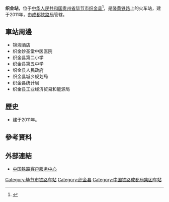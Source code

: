 {{Infobox China railway station 
|车站名称 = 织金站
|图片 = 
|图片介绍 = 
|其他名称 =
|车站拼音 = Zhijin
|英文名称 = Zhijin Railway Station
|车站代码 = 
|电报码 = IZW
|拼音码 = ZJI
|车站位置 = [[贵州省|贵州省]][[毕节市|毕节市]][[织金县|织金县]]
|归属 = [[成都铁路局|成都铁路局]]
|线路 = [[隆黄铁路|隆黄铁路]]
|车站等级 = [[三等站_(中铁)|三等站]] 
|月台数目 = 
|股道数目 = 
}}
'''织金站'''，位于[[中华人民共和国|中华人民共和国]][[贵州省|贵州省]][[毕节市|毕节市]][[织金县|织金县]]<ref>{{Cite web |url=http://search.huochepiao.com/huochezhan/jieshao/3800.htm |title=织金火车站介绍 |accessdate=2017-02-01 |archive-date=2016-08-01 |archive-url=https://web.archive.org/web/20160801100711/http://search.huochepiao.com/huochezhan/jieshao/3800.htm |dead-url=no }}</ref>，是[[隆黄铁路|隆黄铁路]]上的火车站，建于2011年，由[[成都铁路局|成都铁路局]]管辖。
==車站周邊==
* 锦湘酒店
* 织金妙圣堂中医医院
* 织金县第二小学
* 织金县第五中学
* 织金县人民政府
* 织金县城乡规划局
* 织金县统计局
* 织金县工业经济贸易和能源局

==歷史==
* 建于2011年。
==參考資料==
{{reflist}}
==外部連結==
* [http://www.12306.cn/mormhweb/ 中国铁路客户服务中心] {{Wayback|url=http://www.12306.cn/mormhweb/ |date=20180205163941 }}
{{China-rail-stub}}
{{隆黄铁路}}
{{贵州省铁路}}
[[Category:毕节市铁路车站|Category:毕节市铁路车站]]
[[Category:织金县|Category:织金县]]
[[Category:中国铁路成都局集团车站|Category:中国铁路成都局集团车站]]